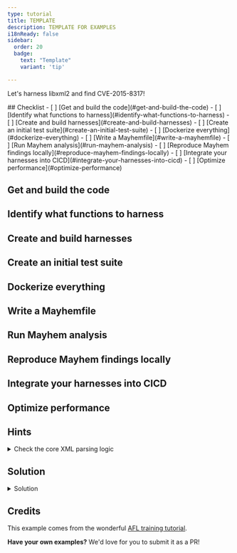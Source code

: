 ```yaml
---
type: tutorial
title: TEMPLATE
description: TEMPLATE FOR EXAMPLES
i18nReady: false
sidebar: 
  order: 20
  badge: 
    text: "Template"
    variant: 'tip'

---
```



<Lede> Let's harness libxml2 and find CVE-2015-8317! </Lede>

<Box icon='check-list'>
## Checklist
<Checklist>
- [ ] [Get and build the code](#get-and-build-the-code)
- [ ] [Identify what functions to harness](#identify-what-functions-to-harness)
- [ ] [Create and build harnesses](#create-and-build-harnesses)
- [ ] [Create an initial test suite](#create-an-initial-test-suite)
- [ ] [Dockerize everything](#dockerize-everything)
- [ ] [Write a Mayhemfile](#write-a-mayhemfile)
- [ ] [Run Mayhem analysis](#run-mayhem-analysis)
- [ ] [Reproduce Mayhem findings locally](#reproduce-mayhem-findings-locally)
- [ ] [Integrate your harnesses into CICD](#integrate-your-harnesses-into-cicd)
- [ ] [Optimize performance](#optimize-performance)
</Checklist>

</Box>

## Get and build the code
## Identify what functions to harness
## Create and build harnesses 
## Create an initial test suite 
## Dockerize everything
## Write a Mayhemfile
## Run Mayhem analysis
## Reproduce Mayhem findings locally
## Integrate your harnesses into CICD
## Optimize performance



## Hints
<details>
<summary>Check the core XML parsing logic</summary>
</details>


## Solution
<details>
<summary>Solution</summary>
</details>

## Credits

This example comes from the wonderful [AFL training
tutorial](https://github.com/mykter).  

**Have your own examples?** We'd love for you to submit it as a PR!
